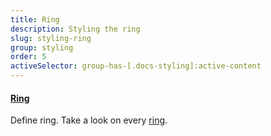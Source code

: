 ```yaml
---
title: Ring
description: Styling the ring
slug: styling-ring
group: styling
order: 5
activeSelector: group-has-[.docs-styling]:active-content
---
```


#### [Ring](https://tailwindcss.com/docs/ring-width)

Define ring. Take a look on every [ring](https://tailwindcss.com/docs/ring-width).
